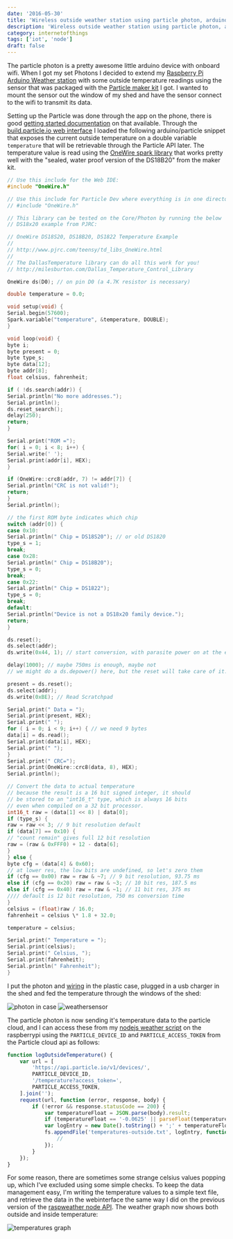 ```yaml
---
date: '2016-05-30'
title: 'Wireless outside weather station using particle photon, arduino and nodejs'
description: 'Wireless outside weather station using particle photon, arduino and nodejs'
category: internetofthings
tags: ['iot', 'node']
draft: false
---
```


The particle photon is a pretty awesome little arduino device with onboard wifi. When I got my set Photons I decided to extend my [Raspberry Pi Arduino Weather station](../blog/raspberry-pi-arduino-weatherstation-with-pebblejs-interface) with some outside temperature readings using the sensor that was packaged with the [Particle maker kit](https://store.particle.io/collections/photon) I got. I wanted to mount the sensor out the window of my shed and have the sensor connect to the wifi to transmit its data.

Setting up the Particle was done through the app on the phone, there is good [getting started documentation](https://docs.particle.io/guide/getting-started/start/photon/) on that available. Through the [build.particle.io web interface](https://build.particle.io/build) I loaded the following arduino/particle snippet that exposes the current outside temperature on a double variable `temperature` that will be retrievable through the Particle API later. The temperature value is read using the [OneWire spark library](https://github.com/Hotaman/OneWireSpark) that works pretty well with the "sealed, water proof version of the DS18B20" from the maker kit.

```c
// Use this include for the Web IDE:
#include "OneWire.h"

// Use this include for Particle Dev where everything is in one directory.
// #include "OneWire.h"

// This library can be tested on the Core/Photon by running the below
// DS18x20 example from PJRC:

// OneWire DS18S20, DS18B20, DS1822 Temperature Example
//
// http://www.pjrc.com/teensy/td_libs_OneWire.html
//
// The DallasTemperature library can do all this work for you!
// http://milesburton.com/Dallas_Temperature_Control_Library

OneWire ds(D0); // on pin D0 (a 4.7K resistor is necessary)

double temperature = 0.0;

void setup(void) {
Serial.begin(57600);
Spark.variable("temperature", &temperature, DOUBLE);
}

void loop(void) {
byte i;
byte present = 0;
byte type_s;
byte data[12];
byte addr[8];
float celsius, fahrenheit;

if ( !ds.search(addr)) {
Serial.println("No more addresses.");
Serial.println();
ds.reset_search();
delay(250);
return;
}

Serial.print("ROM =");
for( i = 0; i < 8; i++) {
Serial.write(' ');
Serial.print(addr[i], HEX);
}

if (OneWire::crc8(addr, 7) != addr[7]) {
Serial.println("CRC is not valid!");
return;
}
Serial.println();

// the first ROM byte indicates which chip
switch (addr[0]) {
case 0x10:
Serial.println(" Chip = DS18S20"); // or old DS1820
type_s = 1;
break;
case 0x28:
Serial.println(" Chip = DS18B20");
type_s = 0;
break;
case 0x22:
Serial.println(" Chip = DS1822");
type_s = 0;
break;
default:
Serial.println("Device is not a DS18x20 family device.");
return;
}

ds.reset();
ds.select(addr);
ds.write(0x44, 1); // start conversion, with parasite power on at the end

delay(1000); // maybe 750ms is enough, maybe not
// we might do a ds.depower() here, but the reset will take care of it.

present = ds.reset();
ds.select(addr);
ds.write(0xBE); // Read Scratchpad

Serial.print(" Data = ");
Serial.print(present, HEX);
Serial.print(" ");
for ( i = 0; i < 9; i++) { // we need 9 bytes
data[i] = ds.read();
Serial.print(data[i], HEX);
Serial.print(" ");
}
Serial.print(" CRC=");
Serial.print(OneWire::crc8(data, 8), HEX);
Serial.println();

// Convert the data to actual temperature
// because the result is a 16 bit signed integer, it should
// be stored to an "int16_t" type, which is always 16 bits
// even when compiled on a 32 bit processor.
int16_t raw = (data[1] << 8) | data[0];
if (type_s) {
raw = raw << 3; // 9 bit resolution default
if (data[7] == 0x10) {
// "count remain" gives full 12 bit resolution
raw = (raw & 0xFFF0) + 12 - data[6];
}
} else {
byte cfg = (data[4] & 0x60);
// at lower res, the low bits are undefined, so let's zero them
if (cfg == 0x00) raw = raw & ~7; // 9 bit resolution, 93.75 ms
else if (cfg == 0x20) raw = raw & ~3; // 10 bit res, 187.5 ms
else if (cfg == 0x40) raw = raw & ~1; // 11 bit res, 375 ms
//// default is 12 bit resolution, 750 ms conversion time
}
celsius = (float)raw / 16.0;
fahrenheit = celsius \* 1.8 + 32.0;

temperature = celsius;

Serial.print(" Temperature = ");
Serial.print(celsius);
Serial.print(" Celsius, ");
Serial.print(fahrenheit);
Serial.println(" Fahrenheit");
}
```

I put the photon and [wiring](https://community.particle.io/uploads/default/original/2X/8/836116627384eb201d909e623c31d6e69733f11f.png) in the plastic case, plugged in a usb charger in the shed and fed the temperature through the windows of the shed:

![photon in case](../assets/images/2016-05-30-photon.jpg)
![weathersensor](../assets/images/2016-05-30-outdoorweathersensor.jpg)

The particle photon is now sending it's temperature data to the particle cloud, and I can access these from my [nodejs weather script](https://github.com/peterpeerdeman/raspweather) on the raspberrypi using the `PARTICLE_DEVICE_ID` and `PARTICLE_ACCESS_TOKEN` from the Particle cloud api as follows:

```javascript
function logOutsideTemperature() {
    var url = [
        'https://api.particle.io/v1/devices/',
        PARTICLE_DEVICE_ID,
        '/temperature?access_token=',
        PARTICLE_ACCESS_TOKEN,
    ].join('');
    request(url, function (error, response, body) {
        if (!error && response.statusCode == 200) {
            var temperatureFloat = JSON.parse(body).result;
            if (temperatureFloat == '-0.0625' || parseFloat(temperatureFloat) > 100) return;
            var logEntry = new Date().toString() + ';' + temperatureFloat + '\n';
            fs.appendFile('temperatures-outside.txt', logEntry, function (err) {
                //
            });
        }
    });
}
```

For some reason, there are sometimes some strange celsius values popping up, which I've excluded using some simple checks. To keep the data management easy, I'm writing the temperature values to a simple text file, and retrieve the data in the webinterface the same way I did on the previous version of the [raspweather node API](https://github.com/peterpeerdeman/raspweather/). The weather graph now shows both outside and inside temperature:

![temperatures graph](../assets/images/2016-05-30-temperatures-graph.png)
